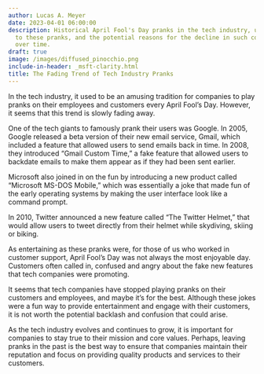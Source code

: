 ```yaml
---
author: Lucas A. Meyer
date: 2023-04-01 06:00:00
description: Historical April Fool's Day pranks in the tech industry, user reactions
  to these pranks, and the potential reasons for the decline in such corporate humor
  over time.
draft: true
image: /images/diffused_pinocchio.png
include-in-header: _msft-clarity.html
title: The Fading Trend of Tech Industry Pranks
---
```

<article data-clarity-region="article">


In the tech industry, it used to be an amusing tradition for companies to play pranks on their employees and customers every April Fool's Day. However, it seems that this trend is slowly fading away.

One of the tech giants to famously prank their users was Google. In 2005, Google released a beta version of their new email service, Gmail, which included a feature that allowed users to send emails back in time. In 2008, they introduced "Gmail Custom Time," a fake feature that allowed users to backdate emails to make them appear as if they had been sent earlier.

Microsoft also joined in on the fun by introducing a new product called "Microsoft MS-DOS Mobile," which was essentially a joke that made fun of the early operating systems by making the user interface look like a command prompt.

In 2010, Twitter announced a new feature called "The Twitter Helmet," that would allow users to tweet directly from their helmet while skydiving, skiing or biking.

As entertaining as these pranks were, for those of us who worked in customer support, April Fool's Day was not always the most enjoyable day. Customers often called in, confused and angry about the fake new features that tech companies were promoting.

It seems that tech companies have stopped playing pranks on their customers and employees, and maybe it's for the best. Although these jokes were a fun way to provide entertainment and engage with their customers, it is not worth the potential backlash and confusion that could arise. 

As the tech industry evolves and continues to grow, it is important for companies to stay true to their mission and core values. Perhaps, leaving pranks in the past is the best way to ensure that companies maintain their reputation and focus on providing quality products and services to their customers.
</article>
